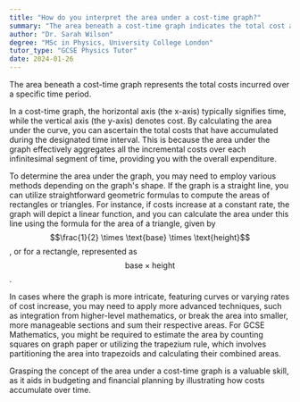 ```yaml
---
title: "How do you interpret the area under a cost-time graph?"
summary: "The area beneath a cost-time graph indicates the total cost accrued during a specific time period."
author: "Dr. Sarah Wilson"
degree: "MSc in Physics, University College London"
tutor_type: "GCSE Physics Tutor"
date: 2024-01-26
---
```


The area beneath a cost-time graph represents the total costs incurred over a specific time period.

In a cost-time graph, the horizontal axis (the x-axis) typically signifies time, while the vertical axis (the y-axis) denotes cost. By calculating the area under the curve, you can ascertain the total costs that have accumulated during the designated time interval. This is because the area under the graph effectively aggregates all the incremental costs over each infinitesimal segment of time, providing you with the overall expenditure.

To determine the area under the graph, you may need to employ various methods depending on the graph's shape. If the graph is a straight line, you can utilize straightforward geometric formulas to compute the areas of rectangles or triangles. For instance, if costs increase at a constant rate, the graph will depict a linear function, and you can calculate the area under this line using the formula for the area of a triangle, given by $$\frac{1}{2} \times \text{base} \times \text{height}$$, or for a rectangle, represented as $$\text{base} \times \text{height}$$.

In cases where the graph is more intricate, featuring curves or varying rates of cost increase, you may need to apply more advanced techniques, such as integration from higher-level mathematics, or break the area into smaller, more manageable sections and sum their respective areas. For GCSE Mathematics, you might be required to estimate the area by counting squares on graph paper or utilizing the trapezium rule, which involves partitioning the area into trapezoids and calculating their combined areas.

Grasping the concept of the area under a cost-time graph is a valuable skill, as it aids in budgeting and financial planning by illustrating how costs accumulate over time.
    